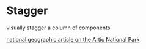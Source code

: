 
<Meta title="design system/molecules/stagger" />

# Stagger

<Subtitle>visually stagger a column of components</Subtitle>

[national geographic article on the Artic National Park](https://www.nationalgeographic.com/environment/article/wilderness-crown-jewel-opening-for-drilling-industry-interest-weak)

<Canvas>
  <Story name="two words">
    <Stagger
      color={['#999', '#adbd25']}
      staggerText={['Economic', 'Headwinds']}
      stagger={{ key: 'marginLeft', value: 16 }}
    />
  </Story>
  <Story name="three words">
    <Stagger
      color={['#999', '#adbd25', 'hotpink']}
      staggerText={["Let's", 'Create', 'Worlds']}
      stagger={{ key: 'marginLeft', value: 16 }}
    />
  </Story>
</Canvas>
